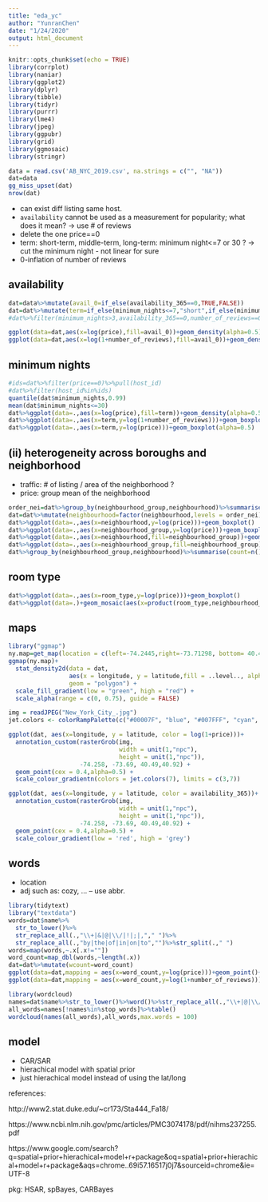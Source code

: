 ```yaml
---
title: "eda_yc"
author: "YunranChen"
date: "1/24/2020"
output: html_document
---
```


```r
knitr::opts_chunk$set(echo = TRUE)
library(corrplot)
library(naniar)
library(ggplot2)
library(dplyr)
library(tibble)
library(tidyr)
library(purrr)
library(lme4)
library(jpeg)
library(ggpubr)
library(grid)
library(ggmosaic)
library(stringr)
```


```r
data = read.csv('AB_NYC_2019.csv', na.strings = c("", "NA"))
dat=data
gg_miss_upset(dat)
nrow(dat)
```

- can exist diff listing same host.
- `availability` cannot be used as a measurement for popularity; what does it mean? -> use # of reviews
- delete the one price==0
- term: short-term, middle-term, long-term: minimum night<=7 or 30 ? -> cut the minimum night - not linear for sure
- 0-inflation of number of reviews

## availability

```r
dat=data%>%mutate(avail_0=if_else(availability_365==0,TRUE,FALSE))
dat=dat%>%mutate(term=if_else(minimum_nights<=7,"short",if_else(minimum_nights<=45,"middle","long")))
#dat%>%filter(minimum_nights>3,availability_365==0,number_of_reviews==0)

ggplot(data=dat,aes(x=log(price),fill=avail_0))+geom_density(alpha=0.5)
ggplot(data=dat,aes(x=log(1+number_of_reviews),fill=avail_0))+geom_density(alpha=0.5)
```

## minimum nights

```r
#ids=dat%>%filter(price==0)%>%pull(host_id)
#dat%>%filter(host_id%in%ids)
quantile(dat$minimum_nights,0.99)
mean(dat$minimum_nights<=30)
dat%>%ggplot(data=.,aes(x=log(price),fill=term))+geom_density(alpha=0.5)
dat%>%ggplot(data=.,aes(x=term,y=log(1+number_of_reviews)))+geom_boxplot(alpha=0.5)
dat%>%ggplot(data=.,aes(x=term,y=log(price)))+geom_boxplot(alpha=0.5)
```

## (ii) heterogeneity across boroughs and neighborhood

- traffic: # of listing / area of the neighborhood ?
- price: group mean of the neighborhood

```r
order_nei=dat%>%group_by(neighbourhood_group,neighbourhood)%>%summarise()%>%pull(neighbourhood)%>%as.character()
dat=dat%>%mutate(neighbourhood=factor(neighbourhood,levels = order_nei))
dat%>%ggplot(data=.,aes(x=neighbourhood,y=log(price)))+geom_boxplot()
dat%>%ggplot(data=.,aes(x=neighbourhood_group,y=log(price)))+geom_boxplot()
dat%>%ggplot(data=.,aes(x=neighbourhood,fill=neighbourhood_group))+geom_bar()
dat%>%ggplot(data=.,aes(x=neighbourhood_group,fill=neighbourhood_group))+geom_bar()
dat%>%group_by(neighbourhood_group,neighbourhood)%>%summarise(count=n())%>%arrange(desc(count))%>%head(5)
```

## room type

```r
dat%>%ggplot(data=.,aes(x=room_type,y=log(price)))+geom_boxplot()
dat%>%ggplot(data=.)+geom_mosaic(aes(x=product(room_type,neighbourhood_group),fill=room_type))
```

## maps

```r
library("ggmap")
ny.map=get_map(location = c(left=-74.2445,right=-73.71298, bottom= 40.49975,top=40.9131),color = "bw",maptype = "toner",source = "stamen")
ggmap(ny.map)+
  stat_density2d(data = dat,
                 aes(x = longitude, y = latitude,fill = ..level.., alpha = ..level..), 
                 geom = "polygon") + 
  scale_fill_gradient(low = "green", high = "red") + 
  scale_alpha(range = c(0, 0.75), guide = FALSE)

img = readJPEG("New_York_City_.jpg")
jet.colors <- colorRampPalette(c("#00007F", "blue", "#007FFF", "cyan", "#7FFF7F", "yellow", "#FF7F00", "red", "#7F0000"))

ggplot(dat, aes(x=longitude, y = latitude, color = log(1+price)))+
  annotation_custom(rasterGrob(img, 
                               width = unit(1,"npc"), 
                               height = unit(1,"npc")), 
                    -74.258, -73.69, 40.49,40.92) + 
  geom_point(cex = 0.4,alpha=0.5) +
  scale_colour_gradientn(colors = jet.colors(7), limits = c(3,7)) 

ggplot(dat, aes(x=longitude, y = latitude, color = availability_365))+
  annotation_custom(rasterGrob(img, 
                               width = unit(1,"npc"), 
                               height = unit(1,"npc")), 
                    -74.258, -73.69, 40.49,40.92) + 
  geom_point(cex = 0.4,alpha=0.5) +
  scale_colour_gradient(low = 'red', high = 'grey') 

```

## words

- location
- adj such as: cozy, ... -- use abbr.

```r
library(tidytext)
library("textdata")
words=dat$name%>%
  str_to_lower()%>%
  str_replace_all(.,"\\+|&|@|\\/|!|;|,"," ")%>%
  str_replace_all(.,"by|the|of|in|on|to","")%>%str_split(.," ")
words=map(words,~.x[.x!=""])
word_count=map_dbl(words,~length(.x))
dat=dat%>%mutate(wcount=word_count)
ggplot(data=dat,mapping = aes(x=word_count,y=log(price)))+geom_point()+geom_smooth()
ggplot(data=dat,mapping = aes(x=word_count,y=log(1+number_of_reviews)))+geom_point()+geom_smooth()
```

```r
library(wordcloud)
names=dat$name%>%str_to_lower()%>%word()%>%str_replace_all(.,"\\+|@|\\/|!|;|,|\\*|\\(|\\)|:|-|_|¡|\\.|\\'|‘|’|\\'|\"|“|”|a|the","")
all_words=names[!names%in%stop_words]%>%table()
wordcloud(names(all_words),all_words,max.words = 100)
```

## model

- CAR/SAR
- hierachical model with spatial prior
- just hierachical model instead of using the lat/long

references:

http://www2.stat.duke.edu/~cr173/Sta444_Fa18/

https://www.ncbi.nlm.nih.gov/pmc/articles/PMC3074178/pdf/nihms237255.pdf

https://www.google.com/search?q=spatial+prior+hierachical+model+r+package&oq=spatial+prior+hierachical+model+r+package&aqs=chrome..69i57.16517j0j7&sourceid=chrome&ie=UTF-8

pkg: HSAR, spBayes, CARBayes



